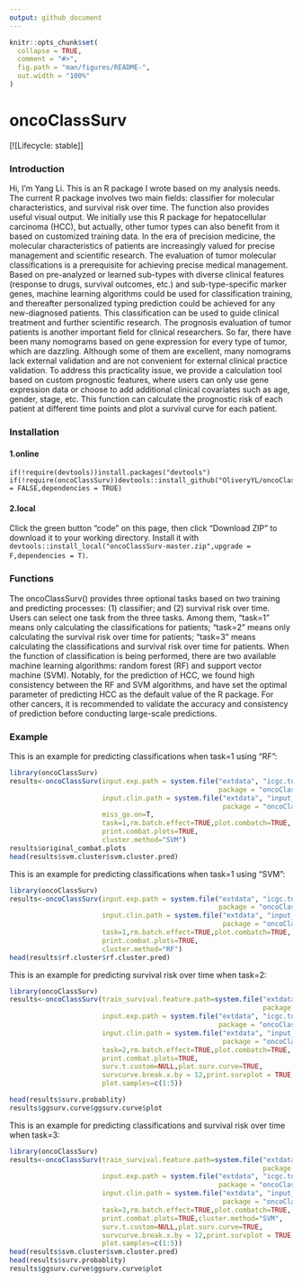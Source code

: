 ```yaml
---
output: github_document
---
```


<!-- README.md is generated from README.Rmd. Please edit that file -->
```r
knitr::opts_chunk$set(
  collapse = TRUE,
  comment = "#>",
  fig.path = "man/figures/README-",
  out.width = "100%"
)
```

# oncoClassSurv

<!-- badges: start -->
[![Lifecycle: stable]] 
<!-- badges: end -->

### Introduction

Hi, I'm Yang Li. This is an R package I wrote based on my analysis needs. 
The current R package involves two main fields: classifier for molecular characteristics, and survival risk over time. The function also provides useful visual output. We initially use this R package for hepatocellular carcinoma (HCC), but actually, other tumor types can also benefit from it based on customized training data.
In the era of precision medicine, the molecular characteristics of patients are increasingly valued for precise management and scientific research.
The evaluation of tumor molecular classifications is a prerequisite for achieving precise medical management. Based on pre-analyzed or learned sub-types with diverse clinical features (response to drugs, survival outcomes, etc.) and sub-type-specific marker genes, machine learning algorithms could be used for classification training, and thereafter personalized typing prediction could be achieved for any new-diagnosed patients. This classification can be used to guide clinical treatment and further scientific research.
The prognosis evaluation of tumor patients is another important field for clinical researchers. So far, there have been many nomograms based on gene expression for every type of tumor, which are dazzling. Although some of them are excellent,  many nomograms lack external validation and are not convenient for external clinical practice validation. To address this practicality issue, we provide a calculation tool based on custom prognostic features, where users can only use gene expression data or choose to add additional clinical covariates such as age, gender, stage, etc. This function can calculate the prognostic risk of each patient at different time points and plot a survival curve for each patient.

###  Installation

#### 1.online

```
if(!require(devtools))install.packages("devtools")
if(!require(oncoClassSurv))devtools::install_github("OliveryYL/oncoClassSurv",upgrade = FALSE,dependencies = TRUE)
```

#### 2.local

Click the green button "code" on this page, then click "Download ZIP" to download it to your working directory. Install it with `devtools::install_local("oncoClassSurv-master.zip",upgrade = F,dependencies = T)`.

### Functions
The oncoClassSurv() provides three optional tasks based on two training and predicting processes: (1) classifier; and (2) survival risk over time. Users can select one task from the three tasks. Among them, "task=1" means only calculating the classifications for patients; "task=2" means only calculating the survival risk over time for patients; "task=3" means calculating the classifications and survival risk over time for patients. When the function of classification is being performed, there are two available machine learning algorithms: random forest (RF) and support vector machine (SVM). Notably, for the prediction of HCC, we found high consistency between the RF and SVM algorithms, and have set the optimal parameter of predicting HCC as the default value of the R package. For other cancers, it is recommended to validate the accuracy and consistency of prediction before conducting large-scale predictions.


### Example

This is an example for predicting classifications when task=1 using "RF":

```r
library(oncoClassSurv)
results<-oncoClassSurv(input.exp.path = system.file("extdata", "icgc.tumor.exp.fpkm.txt",
                                                    package = "oncoClassSurv"),
                       input.clin.path = system.file("extdata", "input_clinsurv.txt",
                                                     package = "oncoClassSurv"),
                       miss_go.on=T,
                       task=1,rm.batch.effect=TRUE,plot.combatch=TRUE,
                       print.combat.plots=TRUE,
                       cluster.method="SVM")
results$original_combat.plots
head(results$svm.cluster$svm.cluster.pred)
```


This is an example for predicting classifications when task=1 using "SVM":

```r
library(oncoClassSurv)
results<-oncoClassSurv(input.exp.path = system.file("extdata", "icgc.tumor.exp.fpkm.txt",
                                                    package = "oncoClassSurv"),
                       input.clin.path = system.file("extdata", "input_clinsurv.txt",
                                                     package = "oncoClassSurv"),
                       task=1,rm.batch.effect=TRUE,plot.combatch=TRUE,
                       print.combat.plots=TRUE,
                       cluster.method="RF")
head(results$rf.cluster$rf.cluster.pred)
```


This is an example for predicting survival risk over time when task=2:

```r
library(oncoClassSurv)
results<-oncoClassSurv(train_survival.feature.path=system.file("extdata", "train_survival.features.rds",
                                                               package = "oncoClassSurv"),
                       input.exp.path = system.file("extdata", "icgc.tumor.exp.fpkm.txt",
                                                    package = "oncoClassSurv"),
                       input.clin.path = system.file("extdata", "input_clinsurv.txt",
                                                     package = "oncoClassSurv"),
                       task=2,rm.batch.effect=TRUE,plot.combatch=TRUE,
                       print.combat.plots=TRUE,
                       surv.t.custom=NULL,plot.surv.curve=TRUE,
                       survcurve.break.x.by = 12,print.survplot = TRUE,
                       plot.samples=c(1:5))

head(results$surv.probablity)
results$ggsurv.curve$ggsurv.curve$plot
```


This is an example for predicting classifications and survival risk over time when task=3:

```r
library(oncoClassSurv)
results<-oncoClassSurv(train_survival.feature.path=system.file("extdata", "train_survival.features.rds",
                                                               package = "oncoClassSurv"),
                       input.exp.path = system.file("extdata", "icgc.tumor.exp.fpkm.txt",
                                                    package = "oncoClassSurv"),
                       input.clin.path = system.file("extdata", "input_clinsurv.txt",
                                                     package = "oncoClassSurv"),
                       task=3,rm.batch.effect=TRUE,plot.combatch=TRUE,
                       print.combat.plots=TRUE,cluster.method="SVM",
                       surv.t.custom=NULL,plot.surv.curve=TRUE,
                       survcurve.break.x.by = 12,print.survplot = TRUE,
                       plot.samples=c(1:5))
head(results$svm.cluster$svm.cluster.pred)
head(results$surv.probablity)
results$ggsurv.curve$ggsurv.curve$plot
```


